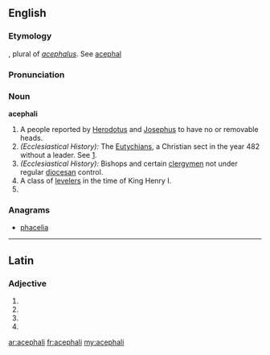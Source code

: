 ==English==

===Etymology===
{{etyl|LL.}}, plural of ''[[acephalus]]''. See [[acephal]]

===Pronunciation===
{{a|UK}} {{IPA|/ɑːˈsɛf.æ.lɪi/}} {{X-SAMPA|/A:"sEf.{.li:/}}
{{hyphenation|aah-SEPH-a-ly, -lee}}

===Noun===
'''acephali''' {{p}}

# A people reported by [[Herodotus]] and [[Josephus]] to have no or removable heads.
# ''(Ecclesiastical History):'' The [[Eutychian]]s, a Christian sect in the year 482 without a leader.  See [http://www.newadvent.org/cathen/01100c.htm].
# ''(Ecclesiastical History):'' Bishops and certain [[clergymen]] not under regular [[diocesan]] control.
# A class of [[leveler]]s in the time of King Henry I.
# {{plural of|acephalus}}

===Anagrams===
* [[phacelia#English|phacelia]]

----

==Latin==

===Adjective===
{{la-adj-form|acephalī}}

# {{inflection of|acephalus|acephalus|nom|m|p|lang=la}}
# {{inflection of|acephalus|acephalus|gen|m|s|lang=la}}
# {{inflection of|acephalus|acephalus|gen|n|s|lang=la}}
# {{inflection of|acephalus|acephalus|voc|m|p|lang=la}}

[[ar:acephali]]
[[fr:acephali]]
[[my:acephali]]